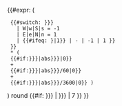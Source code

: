 <includeonly>{{#expr: (
  {{#switch: {{{hem|{{{4|}}}}}}
    | W|w|S|s = -1
    | E|e|N|n = 1
    | {{#ifeq: {{str left|{{{deg|{{{1|}}}}}}|1}} | - | -1 | 1 }}
  }}
  * (
  {{#if:{{{deg|{{{1|}}}}}}|abs{{{deg|{{{1}}}}}}|0}}
  +
  {{#if:{{{min|{{{2|}}}}}}|abs{{{min|{{{2}}}}}}/60|0}}
  +
  {{#if:{{{sec|{{{3|}}}}}}|abs{{{sec|{{{3}}}}}}/3600|0}} )
) round {{#if: {{{rnd|{{{5|}}}}}} | {{{rnd|{{{5|}}}}}} | 7 }}
}}</includeonly><noinclude>
{{documentation}}
<!-- PLEASE ADD CATEGORIES TO THE /doc SUBPAGE, THANKS. -->
</noinclude>